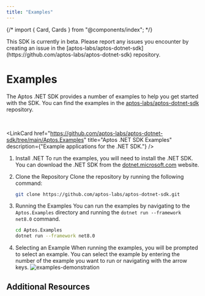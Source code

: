 ```yaml
---
title: "Examples"
---
```





{/* import { Card, Cards } from "@components/index"; */}

<Aside type="caution">
  This SDK is currently in beta. Please report any issues you encounter by
  creating an issue in the
  [aptos-labs/aptos-dotnet-sdk](https://github.com/aptos-labs/aptos-dotnet-sdk)
  repository.
</Aside>

# Examples

The Aptos .NET SDK provides a number of examples to help you get started with the SDK. You can find the examples in the
[aptos-labs/aptos-dotnet-sdk](https://github.com/aptos-labs/aptos-dotnet-sdk) repository.

<br />

<LinkCard href="https://github.com/aptos-labs/aptos-dotnet-sdk/tree/main/Aptos.Examples" title="Aptos .NET SDK Examples" description={"Example applications for the .NET SDK."} />

<Steps>

1. Install .NET
    To run the examples, you will need to install the .NET SDK. You can download the .NET SDK from the
    [dotnet.microsoft.com](https://dotnet.microsoft.com/en-us/download) website.

2. Clone the Repository
    Clone the repository by running the following command:
    ```bash
    git clone https://github.com/aptos-labs/aptos-dotnet-sdk.git
    ```

3. Running the Examples
    You can run the examples by navigating to the `Aptos.Examples` directory and running the
    `dotnet run --framework net8.0` command.
    ```bash
    cd Aptos.Examples
    dotnet run --framework net8.0
    ```

4. Selecting an Example
    When running the examples, you will be prompted to select an example. You can select the example by
    entering the number of the example you want to run or navigating with the arrow keys.
    ![examples-demonstration](https://i.imgur.com/YS140Zb.png)

</Steps>

## Additional Resources

<CardGrid>
  <LinkCard href="./getting-started" title="Getting Started" description={"Begin developing using the Aptos .NET SDK."} />
  <LinkCard href="https://aptos-labs.github.io/aptos-dotnet-sdk/" title="Full API Reference" description={"The full API reference for the Aptos .NET SDK."} />
</CardGrid>
